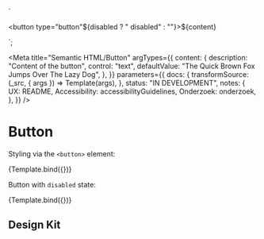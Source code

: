 <!--
@license EUPL-1.2
Copyright (c) 2021 Robbert Broersma
-->


<!-- Import component and component styles -->


<!-- Import Docs -->


  `<section class="utrecht-html">
  <button type="button"${disabled ? " disabled" : ""}>${content}</button>
</section>`;

<Meta
  title="Semantic HTML/Button"
  argTypes={{
    content: {
      description: "Content of the button",
      control: "text",
      defaultValue: "The Quick Brown Fox Jumps Over The Lazy Dog",
    },
  }}
  parameters={{
    docs: {
      transformSource: (_src, { args }) => Template(args),
    },
    status: "IN DEVELOPMENT",
    notes: {
      UX: README,
      Accessibility: accessibilityGuidelines,
      Onderzoek: onderzoek,
    },
  }}
/>

# Button

Styling via the `<button>` element:

<Canvas>
  <Story name="Button">{Template.bind({})}</Story>
</Canvas>

<ArgsTable story="Button" />

Button with `disabled` state:

<Canvas>
  <Story name="Disabled button" args={{ disabled: true }}>
    {Template.bind({})}
  </Story>
</Canvas>

## Design Kit

<MDXEmbedProvider>
  <Figma title="Button" url="file/x" />
</MDXEmbedProvider>
